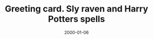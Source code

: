 ---
cover: "./image.png"
date: "2000-01-06"
title: "Greeting card. Sly raven and Harry Potters spells"
defer: false
slug: "/craven"
areas: 
  - .
---